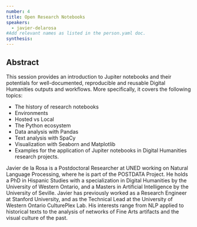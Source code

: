 ```yaml
---
number: 4
title: Open Research Notebooks
speakers:
  - javier-delarosa
#Add relevant names as listed in the person.yaml doc.
synthesis:
---
```


## Abstract

This session provides an introduction to Jupiter notebooks and their potentials
for well-documented, reproducible and reusable Digital Humanities outputs and
workflows. More specifically, it covers the following topics:

- The history of research notebooks
- Environments
- Hosted vs Local
- The Python ecosystem
- Data analysis with Pandas
- Text analysis with SpaCy
- Visualization with Seaborn and Matplotlib
- Examples for the application of Jupiter notebooks in Digital Humanities
  research projects.

<Youtube
  id="RCutHDQo6-Y"
  caption="Javier de la Rosa - Open Research Notebooks"
/>

<Download download="docs/4.1 De la rosa.pdf" />

<Speakers>

<Speaker speaker="javier-delarosa">

Javier de la Rosa is a Postdoctoral Researcher at UNED working on Natural
Language Processing, where he is part of the POSTDATA Project. He holds a PhD in
Hispanic Studies with a specialization in Digital Humanities by the University
of Western Ontario, and a Masters in Artificial Intelligence by the University
of Seville. Javier has previously worked as a Research Engineer at Stanford
University, and as the Technical Lead at the University of Western Ontario
CulturePlex Lab. His interests range from NLP applied to historical texts to the
analysis of networks of Fine Arts artifacts and the visual culture of the past.

</Speaker>

</Speakers>

